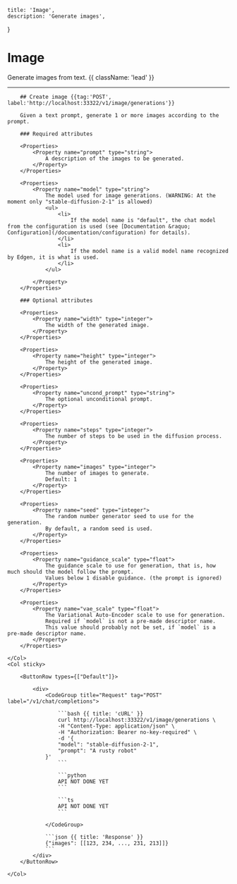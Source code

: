     title: 'Image',
    description: 'Generate images',
}

# Image

Generate images from text. {{ className: 'lead' }}

---

<Row>
    <Col>

        ## Create image {{tag:'POST', label:'http://localhost:33322/v1/image/generations'}}

        Given a text prompt, generate 1 or more images according to the prompt.

        ### Required attributes

        <Properties>
            <Property name="prompt" type="string">
                A description of the images to be generated.
            </Property>
        </Properties>

        <Properties>
            <Property name="model" type="string">
                The model used for image generations. (WARNING: At the moment only "stable-diffusion-2-1" is allowed)
                <ul>
                    <li>
                        If the model name is "default", the chat model from the configuration is used (see [Documentation &raquo; Configuration](/documentation/configuration) for details).
                    </li>
                    <li>
                        If the model name is a valid model name recognized by Edgen, it is what is used.
                    </li>
                </ul>

            </Property>
        </Properties>

        ### Optional attributes

        <Properties>
            <Property name="width" type="integer">
                The width of the generated image.
            </Property>
        </Properties>

        <Properties>
            <Property name="height" type="integer">
                The height of the generated image.
            </Property>
        </Properties>

        <Properties>
            <Property name="uncond_prompt" type="string">
                The optional unconditional prompt.
            </Property>
        </Properties>

        <Properties>
            <Property name="steps" type="integer">
                The number of steps to be used in the diffusion process.
            </Property>
        </Properties>

        <Properties>
            <Property name="images" type="integer">
                The number of images to generate.
                Default: 1
            </Property>
        </Properties>

        <Properties>
            <Property name="seed" type="integer">
                The random number generator seed to use for the generation.
                By default, a random seed is used.
            </Property>
        </Properties>

        <Properties>
            <Property name="guidance_scale" type="float">
                The guidance scale to use for generation, that is, how much should the model follow the prompt.
                Values below 1 disable guidance. (the prompt is ignored)
            </Property>
        </Properties>

        <Properties>
            <Property name="vae_scale" type="float">
                The Variational Auto-Encoder scale to use for generation.
                Required if `model` is not a pre-made descriptor name.
                This value should probably not be set, if `model` is a pre-made descriptor name.
            </Property>
        </Properties>

    </Col>
    <Col sticky>

        <ButtonRow types={["Default"]}>

            <div>
                <CodeGroup title="Request" tag="POST" label="/v1/chat/completions">

                    ```bash {{ title: 'cURL' }}
                    curl http://localhost:33322/v1/image/generations \
                    -H "Content-Type: application/json" \
                    -H "Authorization: Bearer no-key-required" \
                    -d '{
                    "model": "stable-diffusion-2-1",
                    "prompt": "A rusty robot"
                }'
                    ```

                    ```python
                    API NOT DONE YET
                    ```

                    ```ts
                    API NOT DONE YET
                    ```

                </CodeGroup>

                ```json {{ title: 'Response' }}
                {"images": [[123, 234, ..., 231, 213]]}
                ```
            </div>
        </ButtonRow>

    </Col>
</Row>
